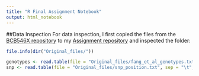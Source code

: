 ```yaml
---
title: "R Final Assignment Notebook"
output: html_notebook
---
```


##Data Inspection
For data inspection, I first copied the files from the [BCB546X repository](https://github.com/EEOB-BioData/BCB546X-Fall2017) to my [Assignment repository](https://github.com/dormilon/R_final_assignment) and inspected the folder:
```r
file.info(dir("Original_files/"))
```

```r
genotypes <- read.table(file = "Original_files/fang_et_al_genotypes.txt", sep = "\t", header = T)
snp <- read.table(file = "Original_files/snp_position.txt", sep = "\t", header = T)
```
